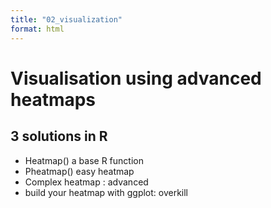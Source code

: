 ```yaml
---
title: "02_visualization"
format: html
---
```


# Visualisation using advanced heatmaps

## 3 solutions in R
 * Heatmap() a base R function
 * Pheatmap() easy heatmap
 * Complex heatmap : advanced
 * build your heatmap with ggplot: overkill


